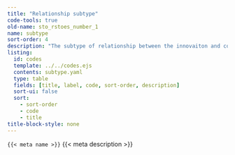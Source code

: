 ```yaml
---
title: "Relationship subtype"
code-tools: true
old-name: sto_rstoes_number_1
name: subtype
sort-order: 4
description: "The subtype of relationship between the innovaiton and collaborating or funding organizations"
listing:
  id: codes
  template: ../../codes.ejs
  contents: subtype.yaml
  type: table
  fields: [title, label, code, sort-order, description]
  sort-ui: false
  sort:
    - sort-order
    - code
    - title
title-block-style: none
---
```


<code>{{< meta name >}}</code>
{{< meta description >}}


:::{ #Codes }
:::
